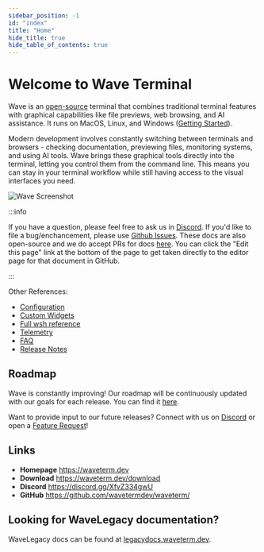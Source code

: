 ```yaml
---
sidebar_position: -1
id: "index"
title: "Home"
hide_title: true
hide_table_of_contents: true
---
```



# Welcome to Wave Terminal

Wave is an [open-source](https://github.com/wavetermdev/waveterm) terminal that combines traditional terminal features with graphical capabilities like file previews, web browsing, and AI assistance. It runs on MacOS, Linux, and Windows ([Getting Started](./gettingstarted)).

Modern development involves constantly switching between terminals and browsers - checking documentation, previewing files, monitoring systems, and using AI tools. Wave brings these graphical tools directly into the terminal, letting you control them from the command line. This means you can stay in your terminal workflow while still having access to the visual interfaces you need.

![Wave Screenshot](./img/wave-screenshot.webp)

<CardGroup>
  <Card
    href="./customization"
    icon="fa-file-magnifying-glass"
    title="Customization"
    description="Set up tabs and terminals to match your workflow needs."
  />
  <Card
    href="./keybindings"
    icon="fa-file-magnifying-glass"
    title="Key Bindings"
    description="Boost efficiency with keyboard shortcuts for faster navigation."
  />
  <Card
    href="./layout"
    icon="fa-file-magnifying-glass"
    title="Layout"
    description="Organize your workspace using our layout system."
  />
  <Card
    href="./connections"
    icon="fa-file-magnifying-glass"
    title="Remote Connections"
    description="Quickly SSH or connect to remote machines in one step."
  />
  <Card
    href="./widgets"
    icon="fa-file-magnifying-glass"
    title="Widgets"
    description="Explore built-in tools to extend your terminal’s functionality."
  />
  <Card
    href="./wsh"
    icon="fa-file-magnifying-glass"
    title="wsh Command"
    description="Control Wave and launch widgets directly from the command line."
  />
</CardGroup>

<div style={{ marginBottom: 30 }} />

:::info

If you have a question, please feel free to ask us in [Discord](https://discord.gg/XfvZ334gwU). If you'd like to file a bug/enchancement, please use [Github Issues](https://github.com/wavetermdev/waveterm/issues). These docs are also open-source and we do accept PRs for docs [here](https://github.com/wavetermdev/waveterm/blob/main/docs). You can click the "Edit this page" link at the bottom of the page to get taken directly to the editor page for that document in GitHub.

:::

<div className="reference-links">

Other References:

- [Configuration](./config)
- [Custom Widgets](./customwidgets)
- [Full wsh reference](./wsh-reference)
- [Telemetry](./telemetry)
- [FAQ](./faq)
- [Release Notes](./releasenotes)

</div>

## Roadmap

Wave is constantly improving! Our roadmap will be continuously updated with our goals for each release. You can find it [here](./ROADMAP.md).

Want to provide input to our future releases? Connect with us on [Discord](https://discord.gg/XfvZ334gwU) or open a [Feature Request](https://github.com/wavetermdev/waveterm/issues/new/choose)!

## Links

- **Homepage** https://waveterm.dev
- **Download** https://waveterm.dev/download
- **Discord** https://discord.gg/XfvZ334gwU
- **GitHub** https://github.com/wavetermdev/waveterm/

## Looking for WaveLegacy documentation?

WaveLegacy docs can be found at [legacydocs.waveterm.dev](https://legacydocs.waveterm.dev).
